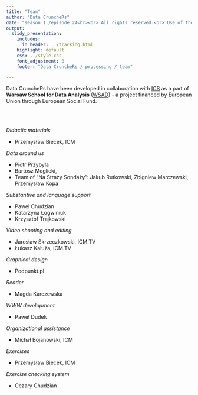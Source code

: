 ```yaml
---
title: "Team"
author: "Data CruncheRs"
date: "season 1 /episode 24<br><br> All rights reserved.<br> Use of the content permitted only with the consent of the author.  <br><br><br><br>Press `A` to switch from slides to continuous text.  <br> Press `T` to see the table of contents.  "
output:
  slidy_presentation:
    includes:
      in_header: ../tracking.html
    highlight: default
    css: ../style.css
    font_adjustment: 0
    footer: "Data CruncheRs / processing / team"

---
```


Data CruncheRs have been developed in collaboration with [ICS](http://www.ics-graduateschool.nl) as a part of **Warsaw School for Data Analysis** ([WSAD](http://wsad.uw.edu.pl)) - a project financed by European Union through European Social Fund.

\
\



*Didactic materials*

* Przemysław Biecek, ICM

*Data around us*

* Piotr Przybyła
* Bartosz Meglicki, 
* Team of "Na Straży Sondaży": Jakub Rutkowski, Zbigniew Marczewski, Przemysław Kopa
 
*Substantive and language support*

* Paweł Chudzian
* Katarzyna Łogwiniuk
* Krzysztof Trajkowski

*Video shooting and editing*

* Jarosław Skrzeczkowski, ICM.TV
* Łukasz Kałuża, ICM.TV

*Graphical design*

* Podpunkt.pl

*Reader*

* Magda Karczewska

*WWW development*

* Paweł Dudek

*Organizational assistance*

* Michał Bojanowski, ICM

*Exercises*

* Przemysław Biecek, ICM

*Exercise checking system*

* Cezary Chudzian
